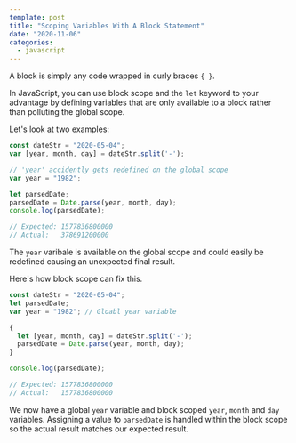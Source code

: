 ```yaml
---
template: post
title: "Scoping Variables With A Block Statement"
date: "2020-11-06"
categories:
  - javascript
---
```


A block is simply any code wrapped in curly braces `{ }`.

In JavaScript, you can use block scope and the `let` keyword to your advantage by defining variables that are only available to a block rather than polluting the global scope.

Let's look at two examples:

```javascript
const dateStr = "2020-05-04";
var [year, month, day] = dateStr.split('-');

// 'year' accidently gets redefined on the global scope
var year = "1982";

let parsedDate;
parsedDate = Date.parse(year, month, day);
console.log(parsedDate);

// Expected: 1577836800000
// Actual:   378691200000
```

The `year` varibale is available on the global scope and could easily be redefined causing an unexpected final result.

Here's how block scope can fix this.

```javascript
const dateStr = "2020-05-04";
let parsedDate;
var year = "1982"; // Gloabl year variable

{
  let [year, month, day] = dateStr.split('-');
  parsedDate = Date.parse(year, month, day);
}

console.log(parsedDate);

// Expected: 1577836800000
// Actual:   1577836800000
```

We now have a global `year` variable and block scoped `year`, `month` and `day` variables. Assigning a value to `parsedDate` is handled within the block scope so the actual result matches our expected result.
